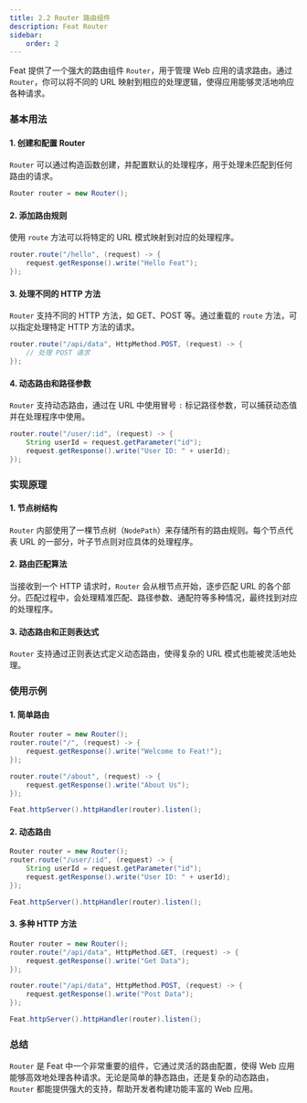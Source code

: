 ```yaml
---
title: 2.2 Router 路由组件
description: Feat Router
sidebar:
    order: 2
---
```


Feat 提供了一个强大的路由组件 `Router`，用于管理 Web 应用的请求路由。通过 `Router`，你可以将不同的 URL 映射到相应的处理逻辑，使得应用能够灵活地响应各种请求。

### 基本用法

#### 1. 创建和配置 Router

`Router` 可以通过构造函数创建，并配置默认的处理程序，用于处理未匹配到任何路由的请求。

```java
Router router = new Router();
```

#### 2. 添加路由规则

使用 `route` 方法可以将特定的 URL 模式映射到对应的处理程序。

```java
router.route("/hello", (request) -> {
    request.getResponse().write("Hello Feat");
});
```

#### 3. 处理不同的 HTTP 方法

`Router` 支持不同的 HTTP 方法，如 GET、POST 等。通过重载的 `route` 方法，可以指定处理特定 HTTP 方法的请求。

```java
router.route("/api/data", HttpMethod.POST, (request) -> {
    // 处理 POST 请求
});
```

#### 4. 动态路由和路径参数

`Router` 支持动态路由，通过在 URL 中使用冒号 `:` 标记路径参数，可以捕获动态值并在处理程序中使用。

```java
router.route("/user/:id", (request) -> {
    String userId = request.getParameter("id");
    request.getResponse().write("User ID: " + userId);
});
```

### 实现原理

#### 1. 节点树结构

`Router` 内部使用了一棵节点树（`NodePath`）来存储所有的路由规则。每个节点代表 URL 的一部分，叶子节点则对应具体的处理程序。

#### 2. 路由匹配算法

当接收到一个 HTTP 请求时，`Router` 会从根节点开始，逐步匹配 URL 的各个部分。匹配过程中，会处理精准匹配、路径参数、通配符等多种情况，最终找到对应的处理程序。

#### 3. 动态路由和正则表达式

`Router` 支持通过正则表达式定义动态路由，使得复杂的 URL 模式也能被灵活地处理。

### 使用示例

#### 1. 简单路由

```java
Router router = new Router();
router.route("/", (request) -> {
    request.getResponse().write("Welcome to Feat!");
});

router.route("/about", (request) -> {
    request.getResponse().write("About Us");
});

Feat.httpServer().httpHandler(router).listen();
```

#### 2. 动态路由

```java
Router router = new Router();
router.route("/user/:id", (request) -> {
    String userId = request.getParameter("id");
    request.getResponse().write("User ID: " + userId);
});

Feat.httpServer().httpHandler(router).listen();
```

#### 3. 多种 HTTP 方法

```java
Router router = new Router();
router.route("/api/data", HttpMethod.GET, (request) -> {
    request.getResponse().write("Get Data");
});

router.route("/api/data", HttpMethod.POST, (request) -> {
    request.getResponse().write("Post Data");
});

Feat.httpServer().httpHandler(router).listen();
```

### 总结

`Router` 是 Feat 中一个非常重要的组件，它通过灵活的路由配置，使得 Web 应用能够高效地处理各种请求。无论是简单的静态路由，还是复杂的动态路由，`Router` 都能提供强大的支持，帮助开发者构建功能丰富的 Web 应用。
